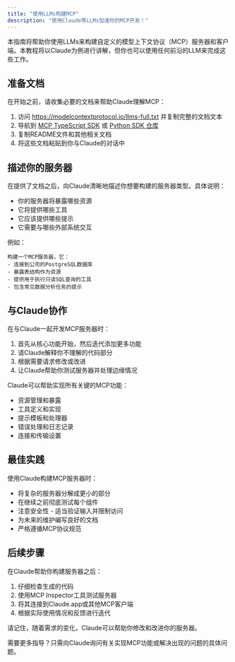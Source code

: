 ```yaml
---
title: "使用LLMs构建MCP"
description: "使用Claude等LLMs加速你的MCP开发！"
---
```


本指南将帮助你使用LLMs来构建自定义的模型上下文协议（MCP）服务器和客户端。本教程将以Claude为例进行讲解，但你也可以使用任何前沿的LLM来完成这些工作。

## 准备文档

在开始之前，请收集必要的文档来帮助Claude理解MCP：

1. 访问 https://modelcontextprotocol.io/llms-full.txt 并复制完整的文档文本
2. 导航到 [MCP TypeScript SDK](https://github.com/modelcontextprotocol/typescript-sdk) 或 [Python SDK 仓库](https://github.com/modelcontextprotocol/python-sdk)
3. 复制README文件和其他相关文档
4. 将这些文档粘贴到你与Claude的对话中

## 描述你的服务器

在提供了文档之后，向Claude清晰地描述你想要构建的服务器类型。具体说明：

- 你的服务器将暴露哪些资源
- 它将提供哪些工具
- 它应该提供哪些提示
- 它需要与哪些外部系统交互

例如：
```
构建一个MCP服务器，它：
- 连接到公司的PostgreSQL数据库
- 暴露表结构作为资源
- 提供用于执行只读SQL查询的工具
- 包含常见数据分析任务的提示
```

## 与Claude协作

在与Claude一起开发MCP服务器时：

1. 首先从核心功能开始，然后迭代添加更多功能
2. 请Claude解释你不理解的代码部分
3. 根据需要请求修改或改进
4. 让Claude帮助你测试服务器并处理边缘情况

Claude可以帮助实现所有关键的MCP功能：

- 资源管理和暴露
- 工具定义和实现
- 提示模板和处理器
- 错误处理和日志记录
- 连接和传输设置

## 最佳实践

使用Claude构建MCP服务器时：

- 将复杂的服务器分解成更小的部分
- 在继续之前彻底测试每个组件
- 注意安全性 - 适当验证输入并限制访问
- 为未来的维护编写良好的文档
- 严格遵循MCP协议规范

## 后续步骤

在Claude帮助你构建服务器之后：

1. 仔细检查生成的代码
2. 使用MCP Inspector工具测试服务器
3. 将其连接到Claude.app或其他MCP客户端
4. 根据实际使用情况和反馈进行迭代

请记住，随着需求的变化，Claude可以帮助你修改和改进你的服务器。

需要更多指导？只需向Claude询问有关实现MCP功能或解决出现的问题的具体问题。